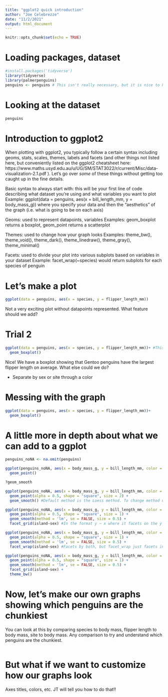 ```yaml
---
title: "ggplot2 quick introduction"
author: "Joe Celebrezze"
date: "11/2/2021"
output: html_document
---
```


```r
knitr::opts_chunk$set(echo = TRUE)
```

# Loading packages, dataset
```r
#install.packages('tidyverse')
library(tidyverse)
library(palmerpenguins)
penguins <- penguins # This isn't really necessary, but it is nice to have the dataset up in your environment
```

# Looking at the dataset
```r
penguins
```

# Introduction to ggplot2

When plotting with ggplot2, you typically follow a certain syntax including geoms, stats, scales, themes, labels and facets (and other things not listed here, but conveniently listed on the ggplot2 cheatsheet here: https://www.maths.usyd.edu.au/u/UG/SM/STAT3022/r/current/Misc/data-visualization-2.1.pdf ). Let's go over *some* of these things without getting too caught up in the fine details.

Basic syntax to always start with: this will be your first line of code describing what dataset you're using and what variables you want to plot
  Example: ggplot(data = penguins, aes(x = bill_length_mm, y = body_mass_g)) where you specify your data and then the "aesthetics" of the graph (i.e. what is going to be on each axis)

Geoms: used to represent datapoints, variables
  Examples: geom_boxplot returns a boxplot, geom_point returns a scatterplot
  
Themes: used to change how your graph looks
  Examples: theme_bw(), theme_void(), theme_dark(), theme_linedraw(), theme_gray(), theme_minimal()
  
Facets: used to divide your plot into various subplots based on variables in your dataset
  Example: facet_wrap(~species) would return subplots for each species of penguin

# Let's make a plot
```r
ggplot(data = penguins, aes(x = species, y = flipper_length_mm))
```
Not a very exciting plot without datapoints represented. What feature should we add?

# Trial 2
```r
ggplot(data = penguins, aes(x = species, y = flipper_length_mm))+ #This '+' denotes that you're adding layers onto the graph above
  geom_boxplot()
```
Nice! We have a boxplot showing that Gentoo penguins have the largest flipper length on average. What else could we do?

- Separate by sex or site through a color

# Messing with the graph
```r
ggplot(data = penguins, aes(x = species, y = flipper_length_mm))+
  geom_boxplot()
```


# A little more in depth about what we can add to a ggplot
```r
penguins_noNA <- na.omit(penguins)

ggplot(penguins_noNA, aes(x = body_mass_g, y = bill_length_mm, color = species)) + #Notice that I did not include data = penguins_noNA; "data =" makes your code easier to understand, but is not absolutely necessary. The first argument in ggplot() is assumed to be the dataset even without "data ="
  geom_point()
```

```r
?geom_smooth

ggplot(penguins_noNA, aes(x = body_mass_g, y = bill_length_mm, color = species)) +
  geom_point(alpha = 0.5, shape = "square", size = 2) +
  geom_smooth() #Default method is the Loess method. To change method use "method ="
```

```r
ggplot(penguins_noNA, aes(x = body_mass_g, y = bill_length_mm, color = species)) +
  geom_point(alpha = 0.5, shape = "square", size = 1) +
  geom_smooth(method = 'lm', se = FALSE, size = 0.5) +
  facet_grid(island~sex) #In the format y ~ x where it facets on the y axis by island and on the x axis by sex

ggplot(penguins_noNA, aes(x = body_mass_g, y = bill_length_mm, color = species)) +
  geom_point(alpha = 0.5, shape = "square", size = 1) +
  geom_smooth(method = 'lm', se = FALSE, size = 0.5) +
  facet_wrap(island~sex) #Facets by both, but facet_wrap just facets in a rectangular format and does not separate by axes like facet_grid
```

```r
ggplot(penguins_noNA, aes(x = body_mass_g, y = bill_length_mm, color = species)) +
  geom_point(alpha = 0.5, shape = "square", size = 1) +
  geom_smooth(method = 'lm', se = FALSE, size = 0.5) +
  facet_grid(island~sex) +
  theme_bw()
```

# Now, let's make our own graphs showing which penguins are the chunkiest

You can look at this by comparing species to body mass, flipper length to body mass, site to body mass. Any comparison to try and understand which penguins are the chunkiest.

```r

```

# But what if we want to customize how our graphs look

Axes titles, colors, etc.
JT will tell you how to do that!!
